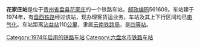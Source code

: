 {{noteTA
|1=zh-cn:始发车次; zh-hk:列車班次;
|2=zh-cn:车次; zh-hk:班次;
}}
{{Infobox China railway station 
|车站名称 = 花家庄站
|车站名称拼音 = 
|电报码 = HJM
|拼音码 = HJZ
|车站地址 = [[贵州省|贵州省]][[盘县|盘县]]
|归属 = [[昆明铁路局|昆明铁路局]]
|车站等级 = [[四等站_(中铁)|四等站]]
|线路 = [[水红铁路|水红铁路]]
}}
'''花家庄站'''是位于[[贵州省|贵州省]][[盘县|盘县]][[花家庄|花家庄]]的一个铁路车站，[[邮政编码|邮政编码]]561609。车站建于1974年，有[[盘西铁路|盘西铁路]]经过该站，现办理客货运业务，车站及其上下行区间均已[[电气化|电气化]]。车站距离[[沾益站|沾益站]]110[[公里|公里]]，隶属[[云南铁路局|云南铁路局]]，是[[四等站_(中铁)|四等站]]。


{{start rail box}}
{{s-inop|[[沙沱站|沙沱站]]}}
{{s-line|[[盘西铁路|盘西铁路]]}}
{{s-inop|[[平田站|平田站]]}}
{{end box}}

{{水红铁路}}
{{铁路车站小作品}}
{{贵州小作品}}
[[Category:1974年启用的铁路车站|Category:1974年启用的铁路车站]]
[[Category:六盘水市铁路车站|Category:六盘水市铁路车站]]